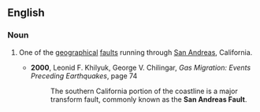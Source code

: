==English==

===Noun===
{{en-noun}}
# {{lb|en|geology}} One of the [[geographical]] [[fault]]s running through [[San Andreas]], California.
#* '''2000''', Leonid F. Khilyuk, George V. Chilingar, ''Gas Migration: Events Preceding Earthquakes'', page 74
#*: The southern California portion of the coastline is a major transform fault, commonly known as the '''San Andreas Fault'''.